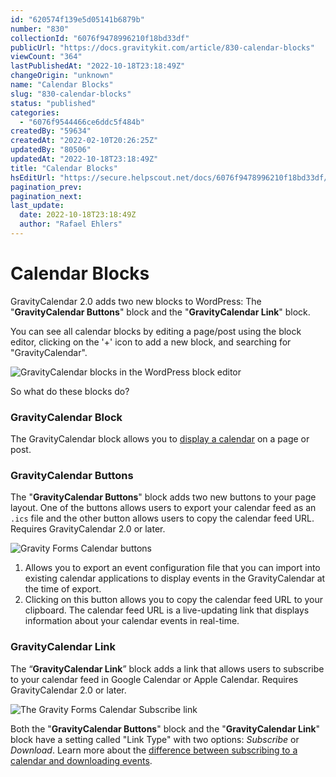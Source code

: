 ```yaml
---
id: "620574f139e5d05141b6879b"
number: "830"
collectionId: "6076f9478996210f18bd33df"
publicUrl: "https://docs.gravitykit.com/article/830-calendar-blocks"
viewCount: "364"
lastPublishedAt: "2022-10-18T23:18:49Z"
changeOrigin: "unknown"
name: "Calendar Blocks"
slug: "830-calendar-blocks"
status: "published"
categories: 
  - "6076f9544466ce6ddc5f484b"
createdBy: "59634"
createdAt: "2022-02-10T20:26:25Z"
updatedBy: "80506"
updatedAt: "2022-10-18T23:18:49Z"
title: "Calendar Blocks"
hsEditUrl: "https://secure.helpscout.net/docs/6076f9478996210f18bd33df/article/620574f139e5d05141b6879b"
pagination_prev: 
pagination_next: 
last_update:
  date: 2022-10-18T23:18:49Z
  author: "Rafael Ehlers"
---
```


# Calendar Blocks

GravityCalendar 2.0 adds two new blocks to WordPress: The "**GravityCalendar Buttons**" block and the "**GravityCalendar Link**" block.

You can see all calendar blocks by editing a page/post using the block editor, clicking on the '+' icon to add a new block, and searching for "GravityCalendar".

![GravityCalendar blocks in the WordPress block editor](https://s3.amazonaws.com/helpscout.net/docs/assets/54c58489e4b051242988532c/images/633c3b033f38fe1e468638e6/file-mL8RzvV3S8.png)

So what do these blocks do?

### GravityCalendar Block

The GravityCalendar block allows you to [display a calendar](https://docs.gravitykit.com/article/651-displaying-a-calendar) on a page or post.

###  GravityCalendar Buttons 

The "**GravityCalendar Buttons**" block adds two new buttons to your page layout. One of the buttons allows users to export your calendar feed as an `.ics` file and the other button allows users to copy the calendar feed URL. Requires GravityCalendar 2.0 or later.

![Gravity Forms Calendar buttons](https://s3.amazonaws.com/helpscout.net/docs/assets/54c58489e4b051242988532c/images/620e62972130e51694688834/file-XdKhGFrTLt.png)

1. Allows you to export an event configuration file that you can import into existing calendar applications to display events in the GravityCalendar at the time of export.
2. Clicking on this button allows you to copy the calendar feed URL to your clipboard. The calendar feed URL is a live-updating link that displays information about your calendar events in real-time.

###  GravityCalendar Link 

The “**GravityCalendar Link**” block adds a link that allows users to subscribe to your calendar feed in Google Calendar or Apple Calendar. Requires GravityCalendar 2.0 or later.

![The Gravity Forms Calendar Subscribe link](https://s3.amazonaws.com/helpscout.net/docs/assets/54c58489e4b051242988532c/images/620e635f39e5d05141b6aebd/file-cJ6flq63K9.png)

Both the "**GravityCalendar Buttons**" block and the "**GravityCalendar Link**" block have a setting called "Link Type" with two options: *Subscribe* or *Download*. Learn more about the [difference between subscribing to a calendar and downloading events](https://docs.gravitykit.com/article/829-subscribing-vs-downloading).